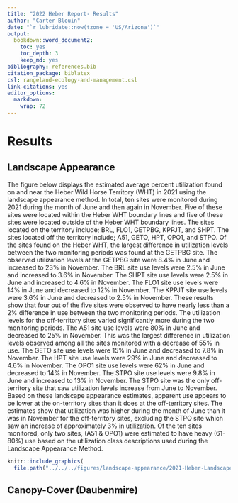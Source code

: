 ```yaml
---
title: "2022 Heber Report- Results"
author: "Carter Blouin"
date: "`r lubridate::now(tzone = 'US/Arizona')`"
output:
  bookdown::word_document2:
    toc: yes
    toc_depth: 3
    keep_md: yes
bibliography: references.bib
citation_package: biblatex
csl: rangeland-ecology-and-management.csl
link-citations: yes
editor_options:
  markdown:
    wrap: 72
---
```


# Results


## Landscape Appearance

The figure below displays the estimated average percent utilization found on and near the Heber Wild Horse Territory (WHT) in 2021 using the landscape appearance method. In total, ten sites were monitored during 2021 during the month of June and then again in November. Five of these sites were located within the Heber WHT boundary lines and five of these sites were located outside of the Heber WHT boundary lines. The sites located on the territory include; BRL, FLO1, GETPBG, KPPJT, and SHPT. The sites located off the territory include; A51, GETO, HPT, OPO1, and STPO. 
Of the sites found on the Heber WHT, the largest difference in utilization levels between the two monitoring periods was found at the GETPBG site. The observed utilization levels at the GETPBG site were 8.4% in June and increased to 23% in November. The BRL site use levels were 2.5% in June and increased to 3.6% in November. The SHPT site use levels were 2.5% in June and increased to 4.6% in November. The FLO1 site use levels were 14% in June and decreased to 12% in November. The KPPJT site use levels were 3.6% in June and decreased to 2.5% in November. These results show that four out of the five sites were observed to have nearly less than a 2% difference in use between the two monitoring periods.
The utilization levels for the off-territory sites varied significantly more during the two monitoring periods. The A51 site use levels were 80% in June and decreased to 25% in November. This was the largest difference in utilization levels observed among all the sites monitored with a decrease of 55% in use. The GETO site use levels were 15% in June and decreased to 7.8% in November. The HPT site use levels were 29% in June and decreased to 4.6% in November. The OPO1 site use levels were 62% in June and decreased to 14% in November. The STPO site use levels were 9.8% in June and increased to 13% in November. The STPO site was the only off-territory site that saw utilization levels increase from June to November.
Based on these landscape appearance estimates, apparent use appears to be lower at the on-territory sites than it does at the off-territory sites. The estimates show that utilization was higher during the month of June than it was in November for the off-territory sites, excluding the STPO site which saw an increase of approximately 3% in utilization. Of the ten sites monitored, only two sites, (A51 & OPO1) were estimated to have heavy (61-80%) use based on the utilization class descriptions used during the Landscape Appearance Method.


```r

knitr::include_graphics(
  file.path("../../../figures/landscape-appearance/2021-Heber-Landscape-Appearance-95CI.jpg"))

```

## Canopy-Cover (Daubenmire)



## 
